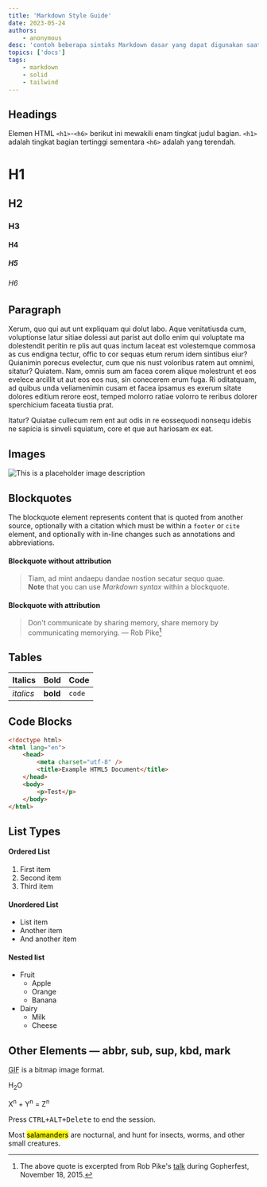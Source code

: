 ```yaml
---
title: 'Markdown Style Guide'
date: 2023-05-24
authors:
    - anonymous
desc: 'contoh beberapa sintaks Markdown dasar yang dapat digunakan saat menulis'
topics: ['docs']
tags:
    - markdown
    - solid
    - tailwind
---
```


<Ads />

## Headings

Elemen HTML `<h1>`-`<h6>` berikut ini mewakili enam tingkat judul bagian. `<h1>` adalah tingkat bagian tertinggi sementara `<h6>` adalah yang terendah.

# H1

## H2

### H3

#### H4

##### H5

###### H6

## Paragraph

Xerum, quo qui aut unt expliquam qui dolut labo. Aque venitatiusda cum, voluptionse latur sitiae dolessi aut parist aut dollo enim qui voluptate ma dolestendit peritin re plis aut quas inctum laceat est volestemque commosa as cus endigna tectur, offic to cor sequas etum rerum idem sintibus eiur? Quianimin porecus evelectur, cum que nis nust voloribus ratem aut omnimi, sitatur? Quiatem. Nam, omnis sum am facea corem alique molestrunt et eos evelece arcillit ut aut eos eos nus, sin conecerem erum fuga. Ri oditatquam, ad quibus unda veliamenimin cusam et facea ipsamus es exerum sitate dolores editium rerore eost, temped molorro ratiae volorro te reribus dolorer sperchicium faceata tiustia prat.

Itatur? Quiatae cullecum rem ent aut odis in re eossequodi nonsequ idebis ne sapicia is sinveli squiatum, core et que aut hariosam ex eat.

## Images

![This is a placeholder image description](/placeholder-social.jpg)

## Blockquotes

The blockquote element represents content that is quoted from another source, optionally with a citation which must be within a `footer` or `cite` element, and optionally with in-line changes such as annotations and abbreviations.

#### Blockquote without attribution

> Tiam, ad mint andaepu dandae nostion secatur sequo quae.  
> **Note** that you can use _Markdown syntax_ within a blockquote.

#### Blockquote with attribution

> Don't communicate by sharing memory, share memory by communicating memorying.
> — Rob Pike[^1]

[^1]: The above quote is excerpted from Rob Pike's [talk](https://www.youtube.com/watch?v=PAAkCSZUG1c) during Gopherfest, November 18, 2015.

## Tables

| Italics   | Bold     | Code   |
| --------- | -------- | ------ |
| _italics_ | **bold** | `code` |

## Code Blocks

```html
<!doctype html>
<html lang="en">
	<head>
		<meta charset="utf-8" />
		<title>Example HTML5 Document</title>
	</head>
	<body>
		<p>Test</p>
	</body>
</html>
```

## List Types

#### Ordered List

1. First item
2. Second item
3. Third item

#### Unordered List

-   List item
-   Another item
-   And another item

#### Nested list

-   Fruit
    -   Apple
    -   Orange
    -   Banana
-   Dairy
    -   Milk
    -   Cheese

## Other Elements — abbr, sub, sup, kbd, mark

<abbr title="Graphics Interchange Format">GIF</abbr> is a bitmap image format.

H<sub>2</sub>O

X<sup>n</sup> + Y<sup>n</sup> = Z<sup>n</sup>

Press <kbd><kbd>CTRL</kbd>+<kbd>ALT</kbd>+<kbd>Delete</kbd></kbd> to end the session.

Most <mark>salamanders</mark> are nocturnal, and hunt for insects, worms, and other small creatures.
